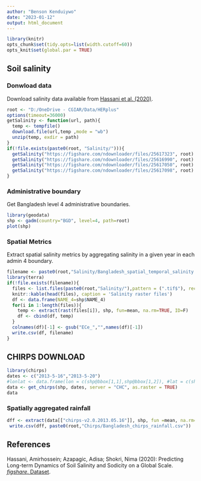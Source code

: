 ```yaml
---
author: "Benson Kenduiywo"
date: "2023-01-12"
output: html_document
---
```


```r
library(knitr)
opts_chunk$set(tidy.opts=list(width.cutoff=60))
opts_knit$set(global.par = TRUE)
```

## Soil salinity 

### Donwload data

Download salinity data available from [Hassani et al. (2020)](https://doi.org/10.6084/m9.figshare.13295918.v1).

```r
root <- "D:/OneDrive - CGIAR/Data/HERplus"
options(timeout=36000)
getSalinity <- function(url, path){
  temp <- tempfile()
  download.file(url,temp ,mode = "wb")
  unzip(temp, exdir = path)
}
if(!file.exists(paste0(root, "Salinity/"))){
  getSalinity("https://figshare.com/ndownloader/files/25617323", root)
  getSalinity("https://figshare.com/ndownloader/files/25616990", root)
  getSalinity("https://figshare.com/ndownloader/files/25617050", root)
  getSalinity("https://figshare.com/ndownloader/files/25617098", root)
}

```

### Administrative boundary

Get Bangladesh level 4 administrative boundaries.

```r
library(geodata)
shp <- gadm(country="BGD", level=4, path=root)
plot(shp)
```


### Spatial Metrics

Extract spatial salinity metrics by aggregating salinity in a given year in each admin 4 boundary.

```r
filename <- paste0(root,"Salinity/Bangladesh_spatial_temporal_salinity.csv")
library(terra)
if(!file.exists(filename)){
  files <- list.files(paste0(root,"Salinity/"),pattern = (".tif$"), recursive = TRUE, full.names = TRUE)
  knitr::kable(head(files), caption = 'Salinity raster files')
  df <- data.frame(NAME_4=shp$NAME_4)
  for(i in 1:length(files)){
    temp <- extract(rast(files[i]), shp, fun=mean, na.rm=TRUE, ID=F)
    df <- cbind(df, temp)
  }
  colnames(df)[-1] <- gsub("ECe_","",names(df)[-1])
  write.csv(df, filename)  
}                      


```


## CHIRPS DOWNLOAD

```r
library(chirps)
dates <- c("2013-5-16","2013-5-20")
#lonlat <- data.frame(lon = c(shp@bbox[1,1],shp@bbox[1,2]), #lat = c(shp@bbox[2,1], shp@bbox[2,2]))
data <- get_chirps(shp, dates, server = "CHC", as.raster = TRUE)
data

```

### Spatially aggregated rainfall

```r
dff <- extract(data[["chirps-v2.0.2013.05.16"]], shp, fun =mean, na.rm=T, bind=T)
 write.csv(dff, paste0(root,"Chirps/Bangladesh_chirps_rainfall.csv"))
```


## References

Hassani, Amirhossein; Azapagic, Adisa; Shokri, Nima (2020): Predicting Long-term Dynamics of Soil Salinity and Sodicity on a Global Scale. [*figshare*. Dataset](https://doi.org/10.6084/m9.figshare.13295918.v1).  

